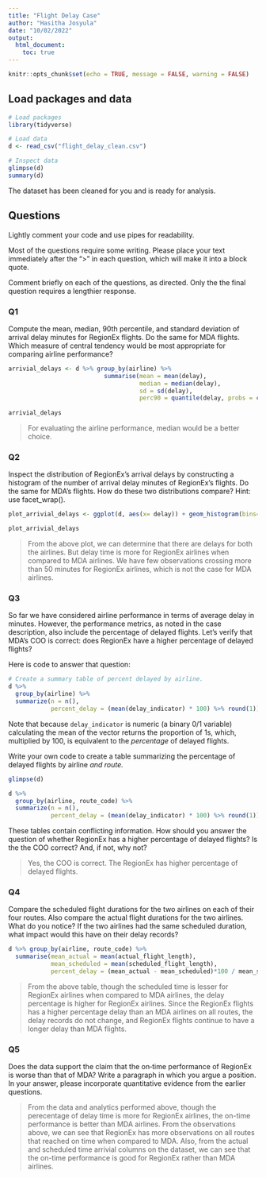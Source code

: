 ```yaml
---
title: "Flight Delay Case"
author: "Hasitha Josyula"
date: "10/02/2022"
output: 
  html_document:
    toc: true
---
```


```r
knitr::opts_chunk$set(echo = TRUE, message = FALSE, warning = FALSE)
```

<!-- Note:   -->

<!-- These instructions are commented out and will not display when you knit your RMarkdown document. -->

<!-- - Change the information in the yaml header above:  title, author, data. -->
<!-- - Make sure output is html_document. -->
<!-- - Once you are finished coding, **run each chunk individually to make sure there are no errors**.  (If necessary fix your code.) Once your code is error-free, click "knit" on the menu above. Your document should compile to HTML, provided that you have output set to "html_document." -->
<!-- - In the code chunk above ("setup") echo is set to TRUE.  This means that the code in your chunks will be displayed, along with the results, in your compiled document. -->

## Load packages and data

```r
# Load packages
library(tidyverse) 

# Load data
d <- read_csv("flight_delay_clean.csv")

# Inspect data
glimpse(d)
summary(d)

```

The dataset has been cleaned for you and is ready for analysis.

## Questions

Lightly comment your code and use pipes for readability.

Most of the questions require some writing.  Please place your text immediately after the ">" in each question, which will make it into a block quote.

Comment briefly on each of the questions, as directed.  Only the the final question requires a lengthier response.

### Q1

Compute the mean, median, 90th percentile, and standard deviation of arrival delay minutes for RegionEx flights. Do the same for MDA flights. Which measure of central tendency would be most appropriate for comparing airline performance?

```r
arrivial_delays <- d %>% group_by(airline) %>%
                           summarise(mean = mean(delay),
                                     median = median(delay),
                                     sd = sd(delay),
                                     perc90 = quantile(delay, probs = c(0.9)))
                                     
arrivial_delays
```

> For evaluating the airline performance, median would be a better choice.

### Q2

Inspect the distribution of RegionEx's arrival delays by constructing a histogram of the number of arrival delay minutes of RegionEx's flights. Do the same for MDA's flights. How do these two distributions compare? Hint:  use facet_wrap().

```r
plot_arrivial_delays <- ggplot(d, aes(x= delay)) + geom_histogram(bins=25) + facet_wrap(~airline)

plot_arrivial_delays

```

> From the above plot, we can determine that there are delays for both the airlines. But delay time is more for RegionEx airlines when compared to MDA airlines. We have few observations crossing more than 50 minutes for RegionEx airlines, which is not the case for MDA airlines.

### Q3

So far we have considered airline performance in terms of average delay in minutes.  However, the performance metrics, as noted in the case description, also include the percentage of delayed flights.  Let's verify that MDA's COO is correct: does RegionEx have a higher percentage of delayed flights?

Here is code to answer that question:

```r
# Create a summary table of percent delayed by airline.
d %>% 
  group_by(airline) %>% 
  summarize(n = n(),
            percent_delay = (mean(delay_indicator) * 100) %>% round(1)) 

```

Note that because `delay_indicator` is numeric (a binary 0/1 variable) calculating the mean of the vector returns the proportion of 1s, which, multiplied by 100, is equivalent to the *percentage* of delayed flights.

Write your own code to create a table summarizing the percentage of delayed flights by airline *and route.*  

```r

glimpse(d)

d %>% 
  group_by(airline, route_code) %>% 
  summarize(n = n(),
            percent_delay = (mean(delay_indicator) * 100) %>% round(1)) 


```

These tables contain conflicting information. How should you answer the question of whether RegionEx has a higher percentage of delayed flights?  Is the the COO correct?  And, if not, why not?

> Yes, the COO is correct. The RegionEx has higher percentage of delayed flights.

### Q4

Compare the scheduled flight durations for the two airlines on each of their four routes. Also compare the actual flight durations for the two airlines. What do you notice? If the two airlines had the same scheduled duration, what impact would this have on their delay records?

```r
d %>% group_by(airline, route_code) %>%
  summarise(mean_actual = mean(actual_flight_length),
            mean_scheduled = mean(scheduled_flight_length),
            percent_delay = (mean_actual - mean_scheduled)*100 / mean_scheduled)
```

> From the above table, though the scheduled time is lesser for RegionEx airlines when compared to MDA airlines, the delay percentage is higher for RegionEx airlines. Since the RegionEx flights has a higher percentage delay than an MDA airlines on all routes, the delay records do not change, and RegionEx flights continue to have a longer delay than MDA flights.


### Q5

Does the data support the claim that the on‐time performance of RegionEx is worse than that of MDA? Write a paragraph in which you argue a position. In your answer, please incorporate quantitative evidence from the earlier questions.

> From the data and analytics performed above, though the perecentage of delay time is more for RegionEx airlines, the on-time performance is better than MDA airlines. From the observations above, we can see that RegionEx has more observations on all routes that reached on time when compared to MDA. Also, from the actual and scheduled time arrivial columns on the dataset, we can see that the on-time performance is good for RegionEx rather than MDA airlines.

